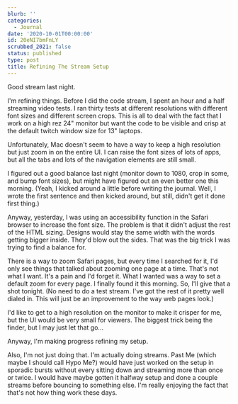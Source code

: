 ```yaml
---
blurb: ''
categories:
  - Journal
date: '2020-10-01T00:00:00'
id: 20eNI7bmFnLY
scrubbed_2021: false
status: published
type: post
title: Refining The Stream Setup
---
```


Good stream last night. 

I'm refining things. Before I did the code stream, I spent an hour and a half streaming video tests. I ran thirty tests at different resolutions with different font sizes and different screen crops. This is all to deal with the fact that I work on a high rez 24" monitor but want the code to be visible and crisp at the default twitch window size for 13" laptops. 

Unfortunately, Mac doesn't seem to have a way to keep a high resolution but just zoom in on the entire UI. I can raise the font sizes of lots of apps, but all the tabs and lots of the navigation elements are still small. 

I figured out a good balance last night (monitor down to 1080, crop in some, and bump font sizes), but might have figured out an even better one this morning. (Yeah, I kicked around a little before writing the journal. Well, I wrote the first sentence and then kicked around, but still, didn't get it done first thing.)

Anyway, yesterday, I was using an accessibility function in the Safari browser to increase the font size. The problem is that it didn't adjust the rest of the HTML sizing. Designs would stay the same width with the words getting bigger inside. They'd blow out the sides. That was the big trick I was trying to find a balance for. 

There is a way to zoom Safari pages, but every time I searched for it, I'd only see things that talked about zooming one page at a time. That's not what I want. It's a pain and I'd forget it. What I wanted was a way to set a default zoom for every page. I finally found it this morning. So, I'll give that a shot tonight. (No need to do a test stream. I've got the rest of it pretty well dialed in. This will just be an improvement to the way web pages look.)

I'd like to get to a high resolution on the monitor to make it crisper for me, but the UI would be very small for viewers. The biggest trick being the finder, but I may just let that go...

Anyway, I'm making progress refining my setup. 

Also, I'm not just doing that. I'm actually doing streams. Past Me (which maybe I should call Hypo Me?) would have just worked on the setup in sporadic bursts without every sitting down and streaming more than once or twice. I would have maybe gotten it halfway setup and done a couple streams before bouncing to something  else. I'm really enjoying the fact that that's not how thing work these days.
